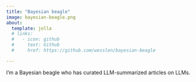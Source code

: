 ```yaml
---
title: "Bayesian beagle"
image: bayesian-beagle.png
about:
  template: jolla
  # links:
  #   - icon: github
  #     text: Github
  #     href: https://github.com/wesslen/bayesian-beagle

---
```


I'm a Bayesian beagle who has curated LLM-summarized articles on LLMs.
